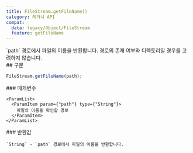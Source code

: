 ```yaml
---
title: FileStream.getFileName()
category: 레거시 API
compat:
  data: legacy/Object/FileStream
  feature: getFileName
---
```


<Section>
  `path` 경로에서 파일의 이름을 반환합니다. 경로의 존재 여부와 디렉토리일 경우를 고려하지 않습니다.
</Section>
<Section>
  ## 구문

  ~~~js
  FileStream.getFileName(path);
  ~~~

  <Section>
    ### 매개변수

    <ParamList>
      <ParamItem param={"path"} type={"String"}>
        파일의 이름을 확인할 경로
      </ParamItem>
    </ParamList>
  </Section>
  <Section>
    ### 반환값

    `String` - `path` 경로에서 파일의 이름을 반환합니다.
  </Section>
</Section>